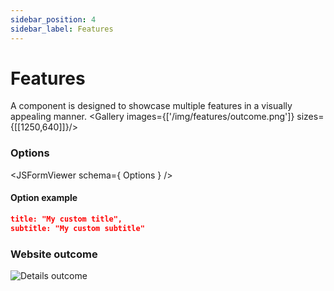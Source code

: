 ```yaml
---
sidebar_position: 4
sidebar_label: Features
---
```



# Features

A component is designed to showcase multiple features in a visually appealing manner.
<Gallery images={['/img/features/outcome.png']} sizes={[[1250,640]]}/>

### Options
<JSFormViewer schema={ Options } />

#### Option example
```json
title: "My custom title",
subtitle: "My custom subtitle"
```

### Website outcome
![Details outcome](/img/features/outcome.png)